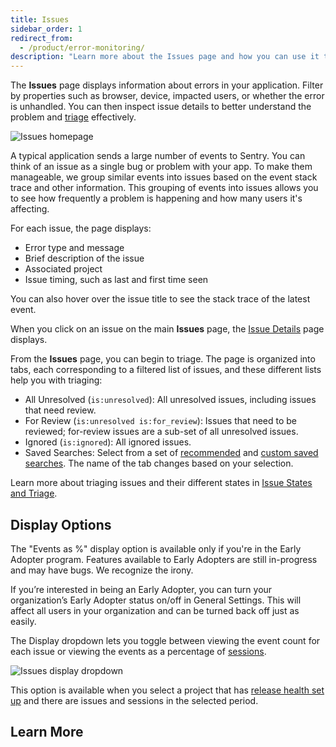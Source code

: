 ```yaml
---
title: Issues
sidebar_order: 1
redirect_from:
  - /product/error-monitoring/
description: "Learn more about the Issues page and how you can use it to efficiently triage issues."
---
```


The **Issues** page displays information about errors in your application. Filter by properties such as browser, device, impacted users, or whether the error is unhandled. You can then inspect issue details to better understand the problem and [triage](/product/issues/issue-details/) effectively.

![Issues homepage](issues-homepage.png)

A typical application sends a large number of events to Sentry. You can think of an issue as a single bug or problem with your app. To make them manageable, we group similar events into issues based on the event stack trace and other information. This grouping of events into issues allows you to see how frequently a problem is happening and how many users it's affecting.

For each issue, the page displays:

- Error type and message
- Brief description of the issue
- Associated project
- Issue timing, such as last and first time seen

You can also hover over the issue title to see the stack trace of the latest event.

When you click on an issue on the main **Issues** page, the [Issue Details](/product/issues/issue-details) page displays.

From the **Issues** page, you can begin to triage. The page is organized into tabs, each corresponding to a filtered list of issues, and these different lists help you with triaging:

- All Unresolved (`is:unresolved`): All unresolved issues, including issues that need review.
- For Review (`is:unresolved is:for_review`): Issues that need to be reviewed; for-review issues are a sub-set of all unresolved issues.
- Ignored (`is:ignored`): All ignored issues.
- Saved Searches: Select from a set of [recommended](/product/sentry-basics/search/saved-searches/#recommended-searches) and [custom saved searches](/product/sentry-basics/search/saved-searches/#organization-wide-saved-searches). The name of the tab changes based on your selection.

Learn more about triaging issues and their different states in [Issue States and Triage](/product/issues/states-triage/).

## Display Options

<Note>
  The "Events as %" display option is available only if you're in the Early Adopter program. Features available to Early Adopters are still in-progress and may have bugs. We recognize the irony.

  If you’re interested in being an Early Adopter, you can turn your organization’s Early Adopter status on/off in General Settings. This will affect all users in your organization and can be turned back off just as easily.
</Note>

The Display dropdown lets you toggle between viewing the event count for each issue or viewing the events as a percentage of [sessions](/product/releases/health/#session).

![Issues display dropdown](issues-dropdown.png)

This option is available when you select a project that has [release health set up](/product/releases/health/setup) and there are issues and sessions in the selected period.


## Learn More

<PageGrid />
